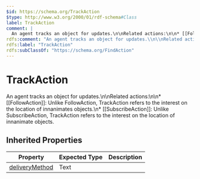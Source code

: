 ```yaml
---
$id: https://schema.org/TrackAction
$type: http://www.w3.org/2000/01/rdf-schema#Class
label: TrackAction
comment: |
  An agent tracks an object for updates.\n\nRelated actions:\n\n* [[FollowAction]]: Unlike FollowAction, TrackAction refers to the interest on the location of innanimates objects.\n* [[SubscribeAction]]: Unlike SubscribeAction, TrackAction refers to  the interest on the location of innanimate objects.
rdfs:comment: "An agent tracks an object for updates.\\n\\nRelated actions:\\n\\n* [[FollowAction]]: Unlike FollowAction, TrackAction refers to the interest on the location of innanimates objects.\\n* [[SubscribeAction]]: Unlike SubscribeAction, TrackAction refers to  the interest on the location of innanimate objects."
rdfs:label: "TrackAction"
rdfs:subClassOf: "https://schema.org/FindAction"
---
```


# TrackAction

An agent tracks an object for updates.\n\nRelated actions:\n\n* [[FollowAction]]: Unlike FollowAction, TrackAction refers to the interest on the location of innanimates objects.\n* [[SubscribeAction]]: Unlike SubscribeAction, TrackAction refers to  the interest on the location of innanimate objects.

## Inherited Properties

| Property | Expected Type | Description |
| --- | --- | --- |
| [deliveryMethod](https://schema.org/deliveryMethod) | Text |  |
